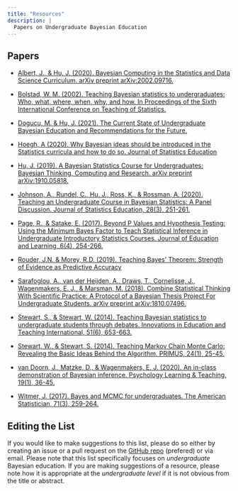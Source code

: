 ```yaml
---
title: "Resources"
description: |
  Papers on Undergraduate Bayesian Education
---
```


## Papers

- [Albert, J., & Hu, J. (2020). Bayesian Computing in the Statistics and Data Science Curriculum. arXiv preprint arXiv:2002.09716.](https://arxiv.org/abs/2002.09716){target="_blank"}

- [Bolstad, W. M. (2002). Teaching Bayesian statistics to undergraduates: Who, what, where, when, why, and how. In Proceedings of the Sixth International Conference on Teaching of Statistics.](http://citeseerx.ist.psu.edu/viewdoc/download?doi=10.1.1.215.6479&rep=rep1&type=pdf){target="_blank"}

- [Dogucu, M. & Hu, J. (2021). The Current State of Undergraduate Bayesian Education and Recommendations for the Future.](https://arxiv.org/abs/2109.00848){target="_blank"}

- [Hoegh, A (2020). Why Bayesian ideas should be introduced in the Statistics curricula and how to do so. Journal of Statistics Education](https://amstat.tandfonline.com/doi/pdf/10.1080/10691898.2020.1841591){target="_blank"}

- [Hu, J. (2019). A Bayesian Statistics Course for Undergraduates: Bayesian Thinking, Computing and Research. arXiv preprint arXiv:1910.05818.](https://arxiv.org/abs/1910.05818){target="_blank"}

- [Johnson, A., Rundel, C., Hu, J., Ross, K., & Rossman, A. (2020). Teaching an Undergraduate Course in Bayesian Statistics: A Panel Discussion. Journal of Statistics Education, 28(3), 251-261.](https://amstat.tandfonline.com/doi/pdf/10.1080/10691898.2020.1845499){target="_blank"}

- [Page, R., & Satake, E. (2017). Beyond P Values and Hypothesis Testing: Using the Minimum Bayes Factor to Teach Statistical Inference in Undergraduate Introductory Statistics Courses. Journal of Education and Learning, 6(4), 254-266.](https://eric.ed.gov/?id=EJ1150444){target="_blank"}

- [Rouder, J.N. & Morey, R.D. (2019). Teaching Bayes’ Theorem: Strength of Evidence as Predictive Accuracy ](https://www.tandfonline.com/doi/10.1080/00031305.2017.1341334){target="_blank"}

- [Sarafoglou, A., van der Heijden, A., Draws, T., Cornelisse, J., Wagenmakers, E. J., & Marsman, M. (2018). Combine Statistical Thinking With Scientific Practice: A Protocol of a Bayesian Thesis Project For Undergraduate Students. arXiv preprint arXiv:1810.07496.](https://arxiv.org/abs/1810.07496){target="_blank"}

- [Stewart, S., & Stewart, W. (2014). Teaching Bayesian statistics to undergraduate students through debates. Innovations in Education and Teaching International, 51(6), 653-663.](https://www.tandfonline.com/doi/full/10.1080/14703297.2013.791553?mobileUi=0){target="_blank"}

- [Stewart, W., & Stewart, S. (2014). Teaching Markov Chain Monte Carlo: Revealing the Basic Ideas Behind the Algorithm. PRIMUS, 24(1), 25-45.](https://www.tandfonline.com/doi/full/10.1080/10511970.2013.824054){target="_blank"}

- [van Doorn, J., Matzke, D., & Wagenmakers, E. J. (2020). An in-class demonstration of Bayesian inference. Psychology Learning & Teaching, 19(1), 36-45.](https://journals.sagepub.com/doi/full/10.1177/1475725719848574){target="_blank"}

- [Witmer, J. (2017). Bayes and MCMC for undergraduates. The American Statistician, 71(3), 259-264.](https://www.tandfonline.com/doi/full/10.1080/00031305.2017.1305289){target="_blank"}


## Editing the List

If you would like to make suggestions to this list, please do so either by creating an issue or a pull request on the [GitHub repo](https://www.github.com/mdogucu/undergrad-bayes){target="_blank"} (prefered) or via email. Please note that this list specifically focuses on _undergraduate_ Bayesian education. If you are making suggestions of a resource, please note how it is appropriate at the _undergraduate level_ if it is not obvious from the title or abstract. 

